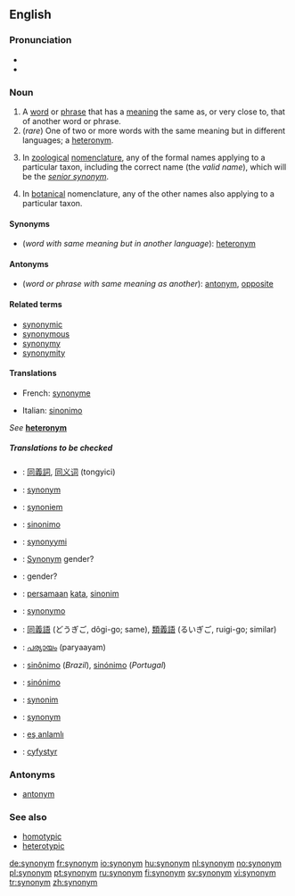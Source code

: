 {{wikipedia}}
==English==

===Pronunciation===
*{{IPA|/ˈsɪnənɪm/}}
*{{audio|en-us-synonym.ogg|Audio (US)}}

===Noun===
{{en-noun}}

# A [[word]] or [[phrase]] that has a [[meaning]] the same as, or very close to, that of another word or phrase. <!-- encyclopedic info snipped: A given word may have between [[zero]] and multiple synonyms. The opposite (or antonym) of a synonym is an [[antonym]].-->
# (''rare'') One of two or more words with the same meaning but in different languages; a [[heteronym]].
#{{zoology}} In [[zoological]] [[nomenclature]], any of the formal names applying to a particular taxon, including the correct name (the ''valid name''), which will be the ''[[senior synonym]]''. 
#{{botany}} In [[botanical]] nomenclature, any of the other names also applying to a particular taxon.<!--encyclopedic info? Synonyms will usually be formally accepted (i.e. validly published), but "unpublished" names (having the form of a formal name), will often be cited as synonyms.-->

====Synonyms====
*(''word with same meaning but in another language''): [[heteronym]]

====Antonyms====
*(''word or phrase with same meaning as another''): [[antonym]], [[opposite]]

====Related terms====
*[[synonymic]]
*[[synonymous]]
*[[synonymy]]
*[[synonymity]]

====Translations====
{{trans-top|word with same meaning as another}}
*French: [[synonyme]] {{m}}
{{trans-mid}}
*Italian: [[sinonimo]] {{m}}
{{trans-bottom}}

{{trans-top|heteronym}}
''See'' '''[[heteronym]]'''
{{trans-mid}}
{{trans-bottom}}

{{trans-top|in zoological nomenclature}}
{{trans-mid}}
{{trans-bottom}}

{{trans-top|in botanical nomenclature}}
{{trans-mid}}
{{trans-bottom}}

=====Translations to be checked=====
{{checktrans}}
*{{ttbc|Chinese}}: [[同義詞]], [[同义词]] (tongyici)
*{{ttbc|Danish}}: [[#Danish|synonym]]
*{{ttbc|Dutch}}: [[synoniem]] {{n}}
*{{ttbc|Esperanto}}: [[sinonimo]]
*{{ttbc|Finnish}}: [[synonyymi]]
*{{ttbc|German}}: [[Synonym]] gender?
*{{ttbc|Greek}}: {{Polytonic|συνώνυμον}}<!--this belongs on the Greek page: (''plural:'' {{Polytonic|συνώνυμα}})--> gender?
*{{ttbc|Indonesian}}: [[sama|persamaan]] [[kata]], [[sinonim]]
*{{ttbc|Interlingua}}: [[synonymo]]
*{{ttbc|Japanese}}: [[同義語]] (どうぎご, dôgi-go; same), [[類義語]] (るいぎご, ruigi-go; similar)
*{{ttbc|Malayalam}}: [[പര്യായം]] (paryaayam)
*{{ttbc|Portuguese}}: [[sinônimo]] (''Brazil''), [[sinónimo]] (''Portugal'')
*{{ttbc|Spanish}}: [[sinónimo]] {{m}}
*{{ttbc|Polish}}: [[synonim]] {{m}}
*{{ttbc|Swedish}}: [[#Swedish|synonym]]
*{{ttbc|Turkish}}: [[eş anlamlı]]
*{{ttbc|Welsh}}: [[cyfystyr]]

===Antonyms===
*[[antonym]]

===See also===
*[[homotypic]]
*[[heterotypic]]

[[de:synonym]]
[[fr:synonym]]
[[io:synonym]]
[[hu:synonym]]
[[nl:synonym]]
[[no:synonym]]
[[pl:synonym]]
[[pt:synonym]]
[[ru:synonym]]
[[fi:synonym]]
[[sv:synonym]]
[[vi:synonym]]
[[tr:synonym]]
[[zh:synonym]]